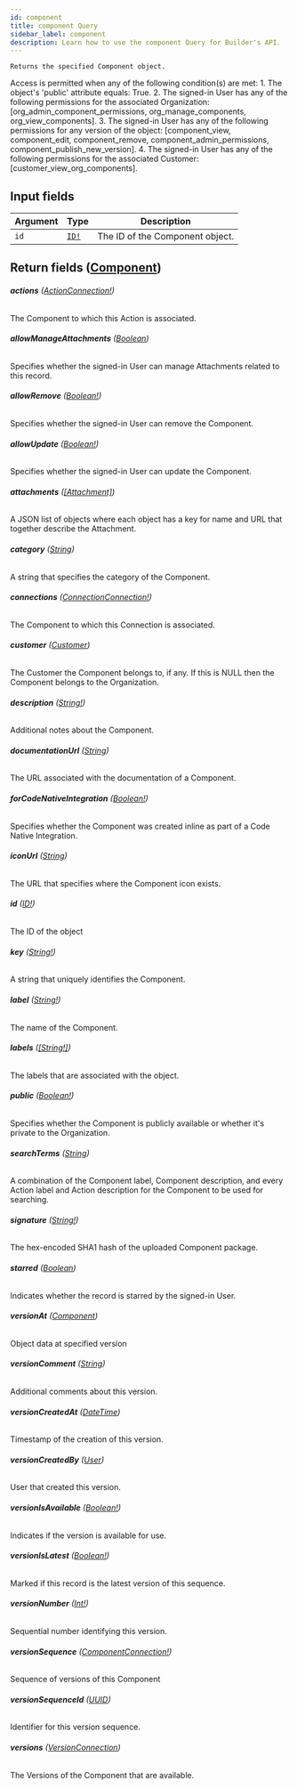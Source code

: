 ```yaml
---
id: component
title: component Query
sidebar_label: component
description: Learn how to use the component Query for Builder's API.
---
```


    Returns the specified Component object.

Access is permitted when any of the following condition(s) are met: 1. The object's 'public' attribute equals: True. 2. The signed-in User has any of the following permissions for the associated Organization: [org_admin_component_permissions, org_manage_components, org_view_components]. 3. The signed-in User has any of the following permissions for any version of the object: [component_view, component_edit, component_remove, component_admin_permissions, component_publish_new_version]. 4. The signed-in User has any of the following permissions for the associated Customer: [customer_view_org_components].

## Input fields

| Argument | Type                              | Description                     |
| -------- | --------------------------------- | ------------------------------- |
| `id`     | [`ID!`](/composer/builder/api/schema/scalar/ID.mdx) | The ID of the Component object. |

## Return fields ([Component](/composer/builder/api/schema/object/Component.mdx))

###### <b>actions</b> ([ActionConnection!](/composer/builder/api/schema/object/ActionConnection.mdx))

The Component to which this Action is associated.

###### <b>allowManageAttachments</b> ([Boolean](/composer/builder/api/schema/scalar/Boolean.mdx))

Specifies whether the signed-in User can manage Attachments related to this record.

###### <b>allowRemove</b> ([Boolean!](/composer/builder/api/schema/scalar/Boolean.mdx))

Specifies whether the signed-in User can remove the Component.

###### <b>allowUpdate</b> ([Boolean!](/composer/builder/api/schema/scalar/Boolean.mdx))

Specifies whether the signed-in User can update the Component.

###### <b>attachments</b> ([[Attachment]](/composer/builder/api/schema/object/Attachment.mdx))

A JSON list of objects where each object has a key for name and URL that together describe the Attachment.

###### <b>category</b> ([String](/composer/builder/api/schema/scalar/String.mdx))

A string that specifies the category of the Component.

###### <b>connections</b> ([ConnectionConnection!](/composer/builder/api/schema/object/ConnectionConnection.mdx))

The Component to which this Connection is associated.

###### <b>customer</b> ([Customer](/composer/builder/api/schema/object/Customer.mdx))

The Customer the Component belongs to, if any. If this is NULL then the Component belongs to the Organization.

###### <b>description</b> ([String!](/composer/builder/api/schema/scalar/String.mdx))

Additional notes about the Component.

###### <b>documentationUrl</b> ([String](/composer/builder/api/schema/scalar/String.mdx))

The URL associated with the documentation of a Component.

###### <b>forCodeNativeIntegration</b> ([Boolean!](/composer/builder/api/schema/scalar/Boolean.mdx))

Specifies whether the Component was created inline as part of a Code Native Integration.

###### <b>iconUrl</b> ([String](/composer/builder/api/schema/scalar/String.mdx))

The URL that specifies where the Component icon exists.

###### <b>id</b> ([ID!](/composer/builder/api/schema/scalar/ID.mdx))

The ID of the object

###### <b>key</b> ([String!](/composer/builder/api/schema/scalar/String.mdx))

A string that uniquely identifies the Component.

###### <b>label</b> ([String!](/composer/builder/api/schema/scalar/String.mdx))

The name of the Component.

###### <b>labels</b> ([[String!]](/composer/builder/api/schema/scalar/String.mdx))

The labels that are associated with the object.

###### <b>public</b> ([Boolean!](/composer/builder/api/schema/scalar/Boolean.mdx))

Specifies whether the Component is publicly available or whether it's private to the Organization.

###### <b>searchTerms</b> ([String](/composer/builder/api/schema/scalar/String.mdx))

A combination of the Component label, Component description, and every Action label and Action description for the Component to be used for searching.

###### <b>signature</b> ([String!](/composer/builder/api/schema/scalar/String.mdx))

The hex-encoded SHA1 hash of the uploaded Component package.

###### <b>starred</b> ([Boolean](/composer/builder/api/schema/scalar/Boolean.mdx))

Indicates whether the record is starred by the signed-in User.

###### <b>versionAt</b> ([Component](/composer/builder/api/schema/object/Component.mdx))

Object data at specified version

###### <b>versionComment</b> ([String](/composer/builder/api/schema/scalar/String.mdx))

Additional comments about this version.

###### <b>versionCreatedAt</b> ([DateTime](/composer/builder/api/schema/scalar/DateTime.mdx))

Timestamp of the creation of this version.

###### <b>versionCreatedBy</b> ([User](/composer/builder/api/schema/object/User.mdx))

User that created this version.

###### <b>versionIsAvailable</b> ([Boolean!](/composer/builder/api/schema/scalar/Boolean.mdx))

Indicates if the version is available for use.

###### <b>versionIsLatest</b> ([Boolean!](/composer/builder/api/schema/scalar/Boolean.mdx))

Marked if this record is the latest version of this sequence.

###### <b>versionNumber</b> ([Int!](/composer/builder/api/schema/scalar/Int.mdx))

Sequential number identifying this version.

###### <b>versionSequence</b> ([ComponentConnection!](/composer/builder/api/schema/object/ComponentConnection.mdx))

Sequence of versions of this Component

###### <b>versionSequenceId</b> ([UUID](/composer/builder/api/schema/scalar/UUID.mdx))

Identifier for this version sequence.

###### <b>versions</b> ([VersionConnection](/composer/builder/api/schema/object/VersionConnection.mdx))

The Versions of the Component that are available.
